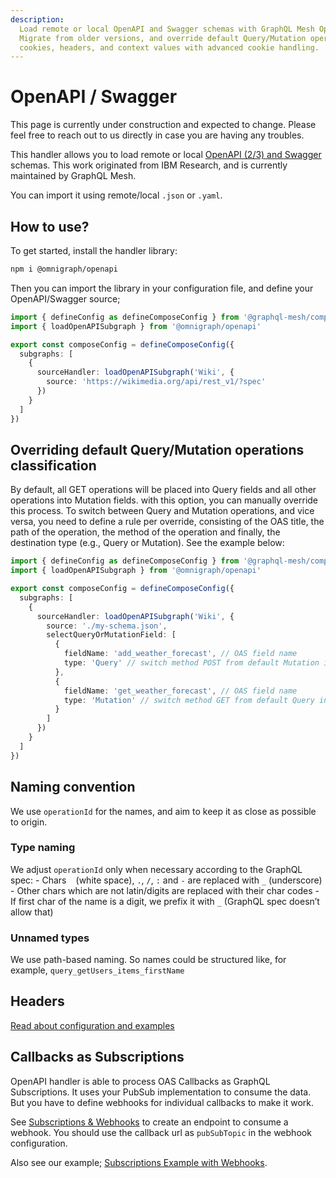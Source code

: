 ```yaml
---
description:
  Load remote or local OpenAPI and Swagger schemas with GraphQL Mesh OpenAPI/ Swagger handler.
  Migrate from older versions, and override default Query/Mutation operations classification. Accept
  cookies, headers, and context values with advanced cookie handling.
---
```



# OpenAPI / Swagger

<Callout>
  This page is currently under construction and expected to change. Please feel free to reach out to
  us directly in case you are having any troubles.
</Callout>

This handler allows you to load remote or local [OpenAPI (2/3) and Swagger](https://swagger.io)
schemas. This work originated from IBM Research, and is currently maintained by GraphQL Mesh.

You can import it using remote/local `.json` or `.yaml`.

## How to use?

To get started, install the handler library:

```sh npm2yarn
npm i @omnigraph/openapi
```

Then you can import the library in your configuration file, and define your OpenAPI/Swagger source;

```ts filename="mesh.config.ts"
import { defineConfig as defineComposeConfig } from '@graphql-mesh/compose-cli'
import { loadOpenAPISubgraph } from '@omnigraph/openapi'

export const composeConfig = defineComposeConfig({
  subgraphs: [
    {
      sourceHandler: loadOpenAPISubgraph('Wiki', {
        source: 'https://wikimedia.org/api/rest_v1/?spec'
      })
    }
  ]
})
```

## Overriding default Query/Mutation operations classification

By default, all GET operations will be placed into Query fields and all other operations into
Mutation fields. with this option, you can manually override this process. To switch between Query
and Mutation operations, and vice versa, you need to define a rule per override, consisting of the
OAS title, the path of the operation, the method of the operation and finally, the destination type
(e.g., Query or Mutation). See the example below:

```ts filename="mesh.config.ts"
import { defineConfig as defineComposeConfig } from '@graphql-mesh/compose-cli'
import { loadOpenAPISubgraph } from '@omnigraph/openapi'

export const composeConfig = defineComposeConfig({
  subgraphs: [
    {
      sourceHandler: loadOpenAPISubgraph('Wiki', {
        source: './my-schema.json',
        selectQueryOrMutationField: [
          {
            fieldName: 'add_weather_forecast', // OAS field name
            type: 'Query' // switch method POST from default Mutation into Query
          },
          {
            fieldName: 'get_weather_forecast', // OAS field name
            type: 'Mutation' // switch method GET from default Query into Mutation
          }
        ]
      })
    }
  ]
})
```

## Naming convention

We use `operationId` for the names, and aim to keep it as close as possible to origin.

### Type naming

We adjust `operationId` only when necessary according to the GraphQL spec: - Chars ` ` (white
space), `.`, `/`, `:` and `-` are replaced with `_` (underscore) - Other chars which are not
latin/digits are replaced with their char codes - If first char of the name is a digit, we prefix it
with `_` (GraphQL spec doesn’t allow that)

### Unnamed types

We use path-based naming. So names could be structured like, for example,
`query_getUsers_items_firstName`

## Headers

[Read about configuration and examples](/v1/compose/source-handlers#setting-headers)

## Callbacks as Subscriptions

OpenAPI handler is able to process OAS Callbacks as GraphQL Subscriptions. It uses your PubSub
implementation to consume the data. But you have to define webhooks for individual callbacks to make
it work.

See [Subscriptions & Webhooks](/v1/serve/subscriptions-webhooks) to create an endpoint to consume a
webhook. You should use the callback url as `pubSubTopic` in the webhook configuration.

Also see our example;
[Subscriptions Example with Webhooks](https://codesandbox.io/s/github/Urigo/graphql-mesh/tree/master/examples/v1-next/openapi-subscriptions).
